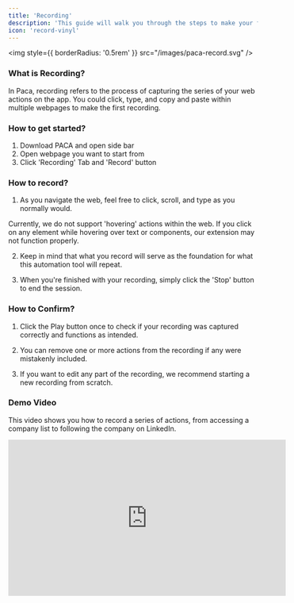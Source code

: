 ```yaml
---
title: 'Recording'
description: 'This guide will walk you through the steps to make your first recording.'
icon: 'record-vinyl'
---
```



<img
  style={{ borderRadius: '0.5rem' }}
  src="/images/paca-record.svg"
/>



### What is Recording?

In Paca, recording refers to the process of capturing the series of your web actions on the app. You could click, type, and copy and paste within multiple webpages to make the first recording. 


### How to get started?

1. Download PACA and open side bar
2. Open webpage you want to start from
3. Click 'Recording' Tab and 'Record' button 


### How to record? 

1. As you navigate the web, feel free to click, scroll, and type as you normally would.


<Warning>

Currently, we do not support 'hovering' actions within the web. If you click on any element while hovering over text or components, our extension may not function properly.

</Warning>

2. Keep in mind that what you record will serve as the foundation for what this automation tool will repeat.

3. When you're finished with your recording, simply click the 'Stop' button to end the session.


### How to Confirm?

1. Click the Play button once to check if your recording was captured correctly and functions as intended.

2. You can remove one or more actions from the recording if any were mistakenly included.

3. If you want to edit any part of the recording, we recommend starting a new recording from scratch.

### Demo Video 
This video shows you how to record a series of actions, from accessing a company list to following the company on LinkedIn.

<iframe width="560" 
height="315" 
src="https://www.youtube.com/embed/_z2Lrxyd5xI?si=XVsoj9DUUVNBAHDI"
title="YouTube video player" 
frameborder="0" allow="accelerometer; 
autoplay; clipboard-write; encrypted-media; 
gyroscope; picture-in-picture; 
web-share" referrerpolicy="strict-origin-when-cross-origin" allowfullscreen></iframe>

<br />
